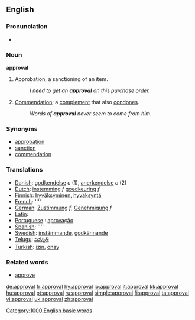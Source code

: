 ==English==

===Pronunciation===
*{{audio|en-us-approval.ogg|Audio (US)}}

===Noun===
'''approval'''
#Approbation; a sanctioning of an item.
#:''I need to get an '''approval''' on this purchase order.''
#[[Commendation]]; a [[complement]] that also [[condone]]s.
#:''Words of '''approval''' never seem to come from him.''

===Synonyms===
*[[approbation]]
*[[sanction]]
*[[commendation]]

===Translations===
*[[Danish]]: [[godkendelse]] ''c'' (1), [[anerkendelse]] ''c'' (2)
*[[Dutch]]: [[instemming]] ''f'' [[goedkeuring]] ''f''
*[[Finnish]]: [[hyväksyminen]], [[hyväksyntä]]
*[[French]]: [[]] ''''
*[[German]]: [[Zustimmung]] ''f'', [[Genehmigung]] ''f''
*[[Latin]]: [[]]
*[[Portuguese]] : [[aprovação]]
*[[Spanish]]: [[]] ''''
*[[Swedish]]: [[instämmande]], [[godkännande]]
*[[Telugu]]: [[సమ్మతి]]
*[[Turkish]]: [[izin]], [[onay]]

===Related words===
*[[approve]]

[[Category:1000 English basic words]]

[[de:approval]]
[[fr:approval]]
[[hy:approval]]
[[io:approval]]
[[it:approval]]
[[kk:approval]]
[[hu:approval]]
[[pt:approval]]
[[ru:approval]]
[[simple:approval]]
[[fi:approval]]
[[ta:approval]]
[[vi:approval]]
[[uk:approval]]
[[zh:approval]]